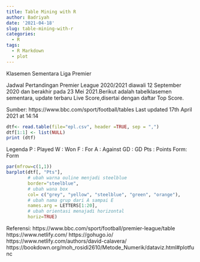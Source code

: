 ```yaml
---
title: Table Mining with R
author: Badriyah
date: '2021-04-18'
slug: table-mining-with-r
categories:
  - R
tags:
  - R Markdown
  - plot
---
```

Klasemen Sementara Liga Premier

Jadwal Pertandingan Premier League 2020/2021 diawali 12 September 2020 dan berakhir pada 23 Mei 2021.Berikut adalah tabelklasemen sementara, update terbaru Live Score,disertai dengan daftar Top Score.

Sumber: https://www.bbc.com/sport/football/tables
Last updated 17th April 2021 at 14:14

```r
dtf<- read.table(file="epl.csv", header =TRUE, sep = ",")
dtf[1:1] <- list(NULL)
print (dtf)
```

Legenda
P   : Played
W   : Won
F   : For
A   : Against
GD  : GD
Pts : Points
Form: Form

```r
par(mfrow=c(1,1))
barplot(dtf[, "Pts"],
        # ubah warna ouline menjadi steelblue
        border="steelblue",
        # ubah wana box
        col= c("grey", "yellow", "steelblue", "green", "orange"),
        # ubah nama grup dari A sampai E
        names.arg = LETTERS[1:20],
        # ubah orientasi menajadi horizontal
        horiz=TRUE)
```
Referensi:
https://www.bbc.com/sport/football/premier-league/table
https://www.netlify.com/
https://gohugo.io/
https://www.netlify.com/authors/david-calavera/
https://bookdown.org/moh_rosidi2610/Metode_Numerik/dataviz.html#plotfunc
